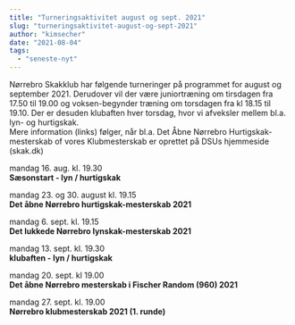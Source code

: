 ```yaml
---
title: "Turneringsaktivitet august og sept. 2021"
slug: "turneringsaktivitet-august-og-sept-2021"
author: "kimsecher"
date: "2021-08-04"
tags: 
  - "seneste-nyt"
---
```


Nørrebro Skakklub har følgende turneringer på programmet for august og september 2021. Derudover vil der være juniortræning om tirsdagen fra 17.50 til 19.00 og voksen-begynder træning om torsdagen fra kl 18.15 til 19.10. Der er desuden klubaften hver torsdag, hvor vi afveksler mellem bl.a. lyn- og hurtigskak.  
Mere information (links) følger, når bl.a. Det Åbne Nørrebro Hurtigskak-mesterskab of vores Klubmesterskab er oprettet på DSUs hjemmeside (skak.dk)

mandag 16. aug. kl. 19.30  
**Sæsonstart - lyn / hurtigskak**  
  
mandag 23. og 30. august kl. 19.15  
**Det åbne Nørrebro hurtigskak-mesterskab 2021**  
  
mandag 6. sept. kl. 19.15  
**Det lukkede Nørrebro lynskak-mesterskab 2021**

mandag 13. sept. kl. 19.30  
**klubaften - lyn / hurtigskak**

mandag 20. sept. kl 19.00  
**Det åbne Nørrebro mesterskab i Fischer Random (960) 2021**  
  
mandag 27. sept. kl. 19.00  
**Nørrebro klubmesterskab 2021 (1. runde)**

